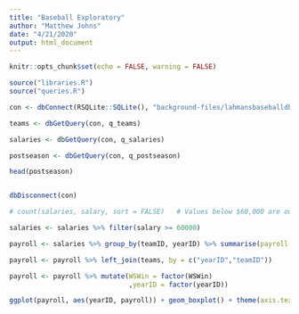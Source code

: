 ```yaml
---
title: "Baseball Exploratory"
author: "Matthew Johns"
date: "4/21/2020"
output: html_document
---
```


```r
knitr::opts_chunk$set(echo = FALSE, warning = FALSE)
```

```r

source("libraries.R")
source("queries.R")

```

```r

con <- dbConnect(RSQLite::SQLite(), "background-files/lahmansbaseballdb.sqlite")

teams <- dbGetQuery(con, q_teams)

salaries <- dbGetQuery(con, q_salaries)

postseason <- dbGetQuery(con, q_postseason)

head(postseason)


dbDisconnect(con)

```



```r

# count(salaries, salary, sort = FALSE)   # Values below $60,000 are outliers

salaries <- salaries %>% filter(salary >= 60000)

```


```r

payroll <- salaries %>% group_by(teamID, yearID) %>% summarise(payroll = sum(salary)/1000000)   # in millions

payroll <- payroll %>% left_join(teams, by = c("yearID","teamID"))

payroll <- payroll %>% mutate(WSWin = factor(WSWin)
                              ,yearID = factor(yearID))

ggplot(payroll, aes(yearID, payroll)) + geom_boxplot() + theme(axis.text.x = element_text(vjust = 0.5, hjust = 1, angle = 90))



```




